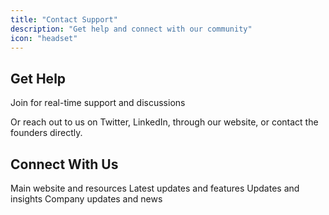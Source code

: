 ```yaml
---
title: "Contact Support"
description: "Get help and connect with our community"
icon: "headset"
---
```


## Get Help

<Card title="Discord Community" icon="discord" href="https://discord.com/invite/KFtqf7j9fs">
  Join for real-time support and discussions
</Card>

Or reach out to us on Twitter, LinkedIn, through our website, or contact the founders directly.

## Connect With Us

<CardGroup cols={3}>
  <Card title="Website" icon="globe" href="https://www.agentbase.sh">
    Main website and resources
  </Card>
  
  <Card title="Changelog" icon="clock" href="https://www.agentbase.sh/changelog">
    Latest updates and features
  </Card>
  
  <Card title="Twitter/X" icon="x-twitter" href="https://x.com/agentbase_">
    Updates and insights
  </Card>
</CardGroup>

<CardGroup cols={1}>
  <Card title="LinkedIn" icon="linkedin" href="https://www.linkedin.com/company/agentbasehq/">
    Company updates and news
  </Card>
</CardGroup>